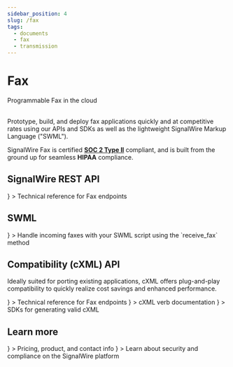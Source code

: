 ```yaml
---
sidebar_position: 4
slug: /fax
tags:
  - documents
  - fax
  - transmission
---
```


# Fax

<Subtitle>Programmable Fax in the cloud</Subtitle><br /><br />


Prototype, build, and deploy fax applications quickly and at competitive rates
using our APIs and SDKs as well as the lightweight SignalWire Markup Language ("SWML").

<Admonition type="tip" icon="🔐" title="security first">SignalWire Fax is certified [**SOC 2 Type II**](https://signalwire.com/blogs/industry/soc-2-type-ii-attestation) compliant, and is built from the ground up for seamless **HIPAA** compliance.</Admonition>

<Usecases />

## SignalWire REST API

<CardGroup cols={3}>
<Card
  title="SignalWire API"
  href="/rest/signalwire-rest/endpoints/fax"
  icon={<MdApi />}
>
  Technical reference for Fax endpoints
</Card>
</CardGroup>

## SWML

<CardGroup cols={3}>
<Card
  title="SWML fax documentation"
  href="/swml/methods/receive_fax"
  icon={<MdCode />}
>
  Handle incoming faxes with your SWML script using the `receive_fax` method
</Card>
</CardGroup>

## Compatibility (cXML) API

Ideally suited for porting existing applications, cXML offers plug-and-play compatibility to quickly realize cost savings and enhanced performance.

<CardGroup cols={3}>
  <Card
    title="Compatibility API"
    href="/rest/compatibility-api/endpoints/faxes"
    icon={<MdCompareArrows />}
  >
    Technical reference for Fax endpoints
  </Card>
  <Card
    title="Fax cXML"
    href="/compatibility-api/cxml/fax"
    icon={<MdCode />}
  >
    cXML verb documentation
  </Card>
  <Card
    title="cXML Helper SDKs"
    href="/compatibility-api/sdks"
    icon={<MdCode />}
  >
    SDKs for generating valid cXML
  </Card>
</CardGroup>

## Learn more

<CardGroup cols = {3}>
  <Card
    title="Fax product page"
    href="https://signalwire.com/products/cloud-fax"
    icon={<MdArticle />}
  >
    Pricing, product, and contact info
  </Card>
  <Card
    title="Building secure communication solutions"
    href="https://signalwire.com/blogs/industry/sw-security"
    icon={<MdSecurity />}
  >
    Learn about security and compliance on the SignalWire platform
  </Card>
</CardGroup>
